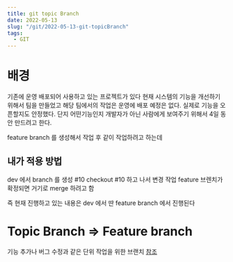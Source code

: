 ```yaml
---
title: git topic Branch 
date: 2022-05-13
slug: "/git/2022-05-13-git-topicBranch"
tags:
  - GIT
---
```


# 배경

기존에 운영 배포되어 사용하고 있는 프로젝트가 있다 
현재 시스템의 기능을 개선하기 위해서 팀을 만들었고
해당 팀에서의 작업은 운영에 배포 예정은 없다.
실제로 기능을 오픈할지도 안정했다.
단지 어떤기능인지 개발자가 아닌 사람에게 보여주기 위해서 
4일 동안 만드려고 한다.

feature branch 를 생성해서 작업 후 
같이 작업하려고 하는데

## 내가 적용 방법

dev 에서 branch 를 생성 #10
checkout #10 하고 나서 변경 작업
feature 브렌치가 확정되면 거기로 merge 하려고 함 

즉 현재 진행하고 있는 내용은 
dev 에서 딴 feature branch 에서 진행된다

# Topic Branch => Feature branch

기능 추가나 버그 수정과 같은 단위 작업을 위한 브랜치
[참조](https://backlog.com/git-tutorial/kr/stepup/stepup1_2.html)




